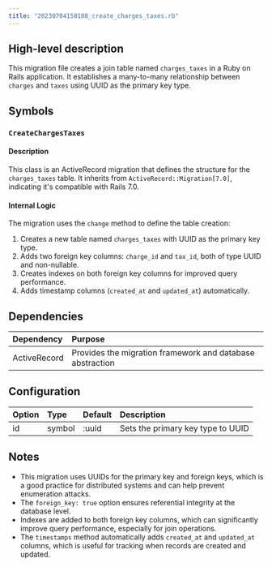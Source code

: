 ```yaml
---
title: "20230704150108_create_charges_taxes.rb"
---
```


## High-level description
This migration file creates a join table named `charges_taxes` in a Ruby on Rails application. It establishes a many-to-many relationship between `charges` and `taxes` using UUID as the primary key type.

## Symbols

### `CreateChargesTaxes`
#### Description
This class is an ActiveRecord migration that defines the structure for the `charges_taxes` table. It inherits from `ActiveRecord::Migration[7.0]`, indicating it's compatible with Rails 7.0.

#### Internal Logic
The migration uses the `change` method to define the table creation:

1. Creates a new table named `charges_taxes` with UUID as the primary key type.
2. Adds two foreign key columns: `charge_id` and `tax_id`, both of type UUID and non-nullable.
3. Creates indexes on both foreign key columns for improved query performance.
4. Adds timestamp columns (`created_at` and `updated_at`) automatically.

## Dependencies
| Dependency | Purpose |
|:-----------|:--------|
| ActiveRecord | Provides the migration framework and database abstraction |

## Configuration
| Option | Type | Default | Description |
|:-------|:-----|:--------|:------------|
| id | symbol | :uuid | Sets the primary key type to UUID |

## Notes
- This migration uses UUIDs for the primary key and foreign keys, which is a good practice for distributed systems and can help prevent enumeration attacks.
- The `foreign_key: true` option ensures referential integrity at the database level.
- Indexes are added to both foreign key columns, which can significantly improve query performance, especially for join operations.
- The `timestamps` method automatically adds `created_at` and `updated_at` columns, which is useful for tracking when records are created and updated.